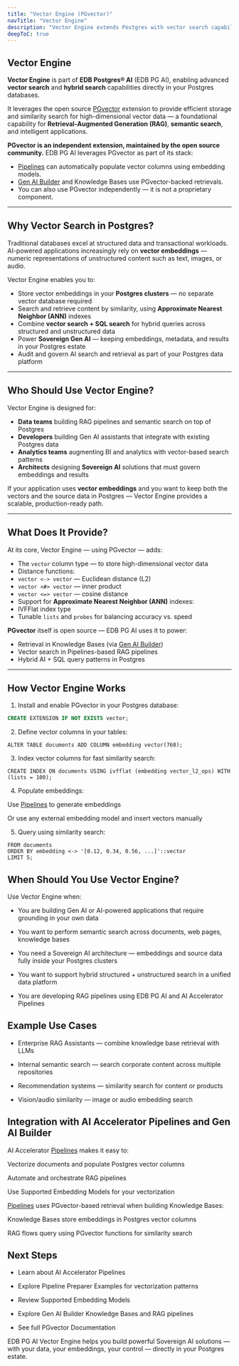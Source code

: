 ```yaml
---
title: "Vector Engine (PGvector)"
navTitle: "Vector Engine"
description: "Vector Engine extends Postgres with vector search capabilities, using the PGvector extension, to power Retrieval-Augmented Generation (RAG) and other AI-driven workloads."
deepToC: true
---
```


## Vector Engine

**Vector Engine** is part of **EDB Postgres® AI** (EDB PG AI), enabling advanced **vector search** and **hybrid search** capabilities directly in your Postgres databases.

It leverages the open source [PGvector](https://github.com/pgvector/pgvector) extension to provide efficient storage and similarity search for high-dimensional vector data — a foundational capability for **Retrieval-Augmented Generation (RAG)**, **semantic search**, and intelligent applications.

**PGvector is an independent extension, maintained by the open source community.** EDB PG AI leverages PGvector as part of its stack:
- [Pipelines](/edb-postgres-ai/ai-factory/pipeline) can automatically populate vector columns using embedding models.
- [Gen AI Builder](/edb-postgres-ai/ai-factory/gen-ai/builder) and Knowledge Bases use PGvector-backed retrievals.
- You can also use PGvector independently — it is not a proprietary component.

---

## Why Vector Search in Postgres?

Traditional databases excel at structured data and transactional workloads. AI-powered applications increasingly rely on **vector embeddings** — numeric representations of unstructured content such as text, images, or audio.

Vector Engine enables you to:

- Store vector embeddings in your **Postgres clusters** — no separate vector database required
- Search and retrieve content by similarity, using **Approximate Nearest Neighbor (ANN)** indexes
- Combine **vector search + SQL search** for hybrid queries across structured and unstructured data
- Power **Sovereign Gen AI** — keeping embeddings, metadata, and results in your Postgres estate
- Audit and govern AI search and retrieval as part of your Postgres data platform

---

## Who Should Use Vector Engine?

Vector Engine is designed for:

- **Data teams** building RAG pipelines and semantic search on top of Postgres
- **Developers** building Gen AI assistants that integrate with existing Postgres data
- **Analytics teams** augmenting BI and analytics with vector-based search patterns
- **Architects** designing **Sovereign AI** solutions that must govern embeddings and results

If your application uses **vector embeddings** and you want to keep both the vectors and the source data in Postgres — Vector Engine provides a scalable, production-ready path.

---

## What Does It Provide?

At its core, Vector Engine — using PGvector — adds:

- The `vector` column type — to store high-dimensional vector data
- Distance functions:
- `vector <-> vector` — Euclidean distance (L2)
- `vector <#> vector` — inner product
- `vector <=> vector` — cosine distance
- Support for **Approximate Nearest Neighbor (ANN)** indexes:
- IVFFlat index type
- Tunable `lists` and `probes` for balancing accuracy vs. speed

**PGvector** itself is open source — EDB PG AI uses it to power:

- Retrieval in Knowledge Bases (via [Gen AI Builder](/edb-postgres-ai/ai-factory/gen-ai/builder))
- Vector search in Pipelines-based RAG pipelines
- Hybrid AI + SQL query patterns in Postgres

---

## How Vector Engine Works

1. Install and enable PGvector in your Postgres database:

```sql
CREATE EXTENSION IF NOT EXISTS vector;
```
2. Define vector columns in your tables:

```
ALTER TABLE documents ADD COLUMN embedding vector(768);
```

3. Index vector columns for fast similarity search:
```
CREATE INDEX ON documents USING ivfflat (embedding vector_l2_ops) WITH (lists = 100);
```
4. Populate embeddings:

Use [Pipelines](/edb-postgres-ai/ai-factory/pipeline) to generate embeddings

Or use any external embedding model and insert vectors manually

5. Query using similarity search:
```SELECT id, content
FROM documents
ORDER BY embedding <-> '[0.12, 0.34, 0.56, ...]'::vector
LIMIT 5;
```

## When Should You Use Vector Engine?
Use Vector Engine when:

- You are building Gen AI or AI-powered applications that require grounding in your own data

- You want to perform semantic search across documents, web pages, knowledge bases

- You need a Sovereign AI architecture — embeddings and source data fully inside your Postgres clusters

- You want to support hybrid structured + unstructured search in a unified data platform

- You are developing RAG pipelines using EDB PG AI and AI Accelerator Pipelines


## Example Use Cases
- Enterprise RAG Assistants — combine knowledge base retrieval with LLMs

- Internal semantic search — search corporate content across multiple repositories

- Recommendation systems — similarity search for content or products

- Vision/audio similarity — image or audio embedding search

## Integration with AI Accelerator Pipelines and Gen AI Builder
AI Accelerator  [Pipelines](/edb-postgres-ai/ai-factory/pipeline) makes it easy to:

Vectorize documents and populate Postgres vector columns

Automate and orchestrate RAG pipelines

Use Supported Embedding Models for your vectorization

[Pipelines](/edb-postgres-ai/ai-factory/gen-ai-builder) uses PGvector-based retrieval when building Knowledge Bases:

Knowledge Bases store embeddings in Postgres vector columns

RAG flows query using PGvector functions for similarity search

## Next Steps
- Learn about AI Accelerator Pipelines

- Explore Pipeline Preparer Examples for vectorization patterns

- Review Supported Embedding Models

- Explore Gen AI Builder Knowledge Bases and RAG pipelines

- See full PGvector Documentation

EDB PG AI Vector Engine helps you build powerful Sovereign AI solutions — with your data, your embeddings, your control — directly in your Postgres estate.

